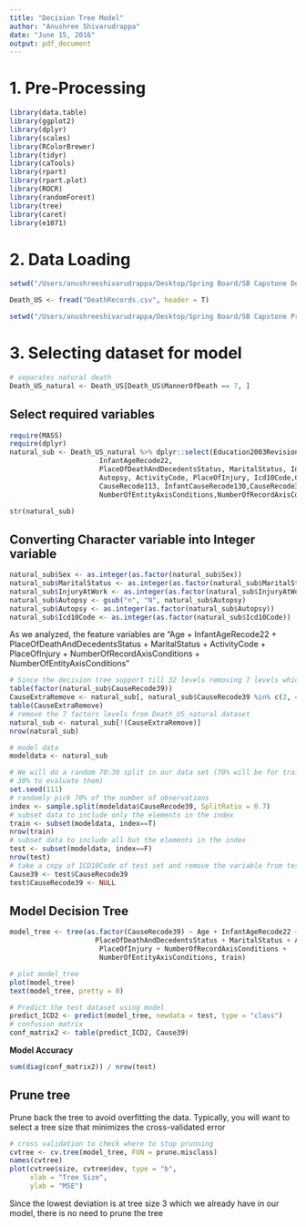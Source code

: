 ```yaml
---
title: "Decision Tree Model"
author: "Anushree Shivarudrappa"
date: "June 15, 2016"
output: pdf_document
---
```


# 1. Pre-Processing
```r
library(data.table)
library(ggplot2)
library(dplyr)
library(scales)
library(RColorBrewer)
library(tidyr)
library(caTools)
library(rpart)
library(rpart.plot)
library(ROCR)
library(randomForest)
library(tree)
library(caret)
library(e1071)
```

# 2. Data Loading
```r
setwd("/Users/anushreeshivarudrappa/Desktop/Spring Board/SB Capstone DeathRecords DataSet")
```
```r
Death_US <- fread("DeathRecords.csv", header = T)

```

```r
setwd("/Users/anushreeshivarudrappa/Desktop/Spring Board/SB Capstone Project")
```

# 3. Selecting dataset for model

```r
# separates natural death
Death_US_natural <- Death_US[Death_US$MannerOfDeath == 7, ]

```

## Select required variables

```r
require(MASS)
require(dplyr)
natural_sub <- Death_US_natural %>% dplyr::select(Education2003Revision, Sex, Age, 
                      InfantAgeRecode22, 
                      PlaceOfDeathAndDecedentsStatus, MaritalStatus, InjuryAtWork,
                      Autopsy, ActivityCode, PlaceOfInjury, Icd10Code,CauseRecode358,
                      CauseRecode113, InfantCauseRecode130,CauseRecode39,
                      NumberOfEntityAxisConditions,NumberOfRecordAxisConditions,Race)

str(natural_sub)
```

## Converting Character variable into Integer variable
```r
natural_sub$Sex <- as.integer(as.factor(natural_sub$Sex)) 
natural_sub$MaritalStatus <- as.integer(as.factor(natural_sub$MaritalStatus))
natural_sub$InjuryAtWork <- as.integer(as.factor(natural_sub$InjuryAtWork))
natural_sub$Autopsy <- gsub("n", "N", natural_sub$Autopsy)
natural_sub$Autopsy <- as.integer(as.factor(natural_sub$Autopsy))  
natural_sub$Icd10Code <- as.integer(as.factor(natural_sub$Icd10Code))  

```

As we analyzed, the feature variables are "Age + InfantAgeRecode22 + 
PlaceOfDeathAndDecedentsStatus + MaritalStatus + ActivityCode + PlaceOfInjury + 
NumberOfRecordAxisConditions + NumberOfEntityAxisConditions"

```r
# Since the decision tree support till 32 levels removing 7 levels which has less entries
table(factor(natural_sub$CauseRecode39))
CauseExtraRemove <- natural_sub[, natural_sub$CauseRecode39 %in% c(2, 40, 41, 42, 38, 35, 1)]
table(CauseExtraRemove)
# remove the 7 factors levels from Death_US_natural dataset
natural_sub <- natural_sub[!(CauseExtraRemove)]
nrow(natural_sub)

# model data
modeldata <- natural_sub

# We will do a random 70:30 split in our data set (70% will be for training models, 
# 30% to evaluate them)
set.seed(111)
# randomly pick 70% of the number of observations 
index <- sample.split(modeldata$CauseRecode39, SplitRatio = 0.7)
# subset data to include only the elements in the index
train <- subset(modeldata, index==T)
nrow(train)
# subset data to include all but the elements in the index
test <- subset(modeldata, index==F)
nrow(test)
# take a copy of ICD10Code of test set and remove the variable from test set
Cause39 <- test$CauseRecode39
test$CauseRecode39 <- NULL

```

## Model Decision Tree
```r
model_tree <- tree(as.factor(CauseRecode39) ~ Age + InfantAgeRecode22 + 
                     PlaceOfDeathAndDecedentsStatus + MaritalStatus + ActivityCode + 
                      PlaceOfInjury + NumberOfRecordAxisConditions + 
                      NumberOfEntityAxisConditions, train)

# plot model_tree
plot(model_tree)
text(model_tree, pretty = 0)

# Predict the test dataset using model
predict_ICD2 <- predict(model_tree, newdata = test, type = "class")
# confusion matrix
conf_matrix2 <- table(predict_ICD2, Cause39) 
```

**Model Accuracy**
```r
sum(diag(conf_matrix2)) / nrow(test) 
```

## Prune tree
Prune back the tree to avoid overfitting the data. Typically, you will want to select a tree size
that minimizes the cross-validated error
```r
# cross validation to check where to stop prunning
cvtree <- cv.tree(model_tree, FUN = prune.misclass)
names(cvtree)
plot(cvtree$size, cvtree$dev, type = "b",
     xlab = "Tree Size",
     ylab = "MSE") 
```
  
Since the lowest deviation is at tree size 3 which we already have in our model, there is no need to prune the tree